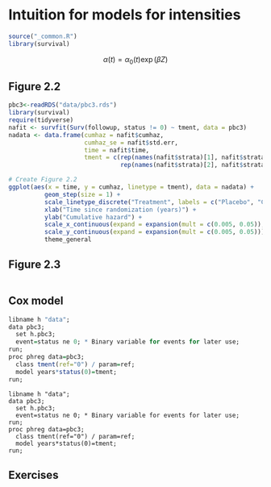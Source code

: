 # Intuition for models for intensities

```r
source("_common.R")
library(survival)
```

$$\alpha(t)=\alpha_0(t)\exp(\beta Z)$$

<!-- ## Hazard models for homogeneous groups {#homogeneous-groups} -->

## Figure 2.2 {#fig2-2 .unnumbered}

```r
pbc3<-readRDS("data/pbc3.rds")
library(survival)
require(tidyverse)
nafit <- survfit(Surv(followup, status != 0) ~ tment, data = pbc3)
nadata <- data.frame(cumhaz = nafit$cumhaz, 
                     cumhaz_se = nafit$std.err, 
                     time = nafit$time, 
                     tment = c(rep(names(nafit$strata)[1], nafit$strata[1]), 
                               rep(names(nafit$strata)[2], nafit$strata[2])))

# Create Figure 2.2
ggplot(aes(x = time, y = cumhaz, linetype = tment), data = nadata) + 
          geom_step(size = 1) + 
          scale_linetype_discrete("Treatment", labels = c("Placebo", "CyA")) + 
          xlab("Time since randomization (years)") + 
          ylab("Cumulative hazard") + 
          scale_x_continuous(expand = expansion(mult = c(0.005, 0.05)), ) + 
          scale_y_continuous(expand = expansion(mult = c(0.005, 0.05))) +
          theme_general

```

<!-- ### Piece-wise constant hazards -->

## Figure 2.3 {#fig2-3 .unnumbered}

```r
```

## Cox model {#cox-models .unnumbered}

```r
libname h "data";
data pbc3;
  set h.pbc3;
  event=status ne 0; * Binary variable for events for later use;
run;
proc phreg data=pbc3;
  class tment(ref="0") / param=ref;
  model years*status(0)=tment;
run;
```

```sas
libname h "data";
data pbc3;
  set h.pbc3;
  event=status ne 0; * Binary variable for events for later use;
run;
proc phreg data=pbc3;
  class tment(ref="0") / param=ref;
  model years*status(0)=tment;
run;
```

## Exercises

